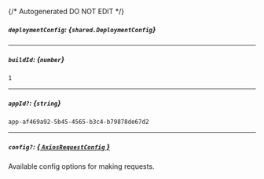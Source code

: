 {/* Autogenerated DO NOT EDIT  */}

##### `deploymentConfig`: *{`shared.DeploymentConfig`}*
<Collapsible>
    <DeploymentConfig/>
</Collapsible>

---
##### `buildId`: *{`number`}*
`1`

---
##### `appId?`: *{`string`}*
`app-af469a92-5b45-4565-b3c4-b79878de67d2`

---
##### `config?`: [*{ `AxiosRequestConfig` }*](https://axios-http.com/docs/req_config)
Available config options for making requests.


